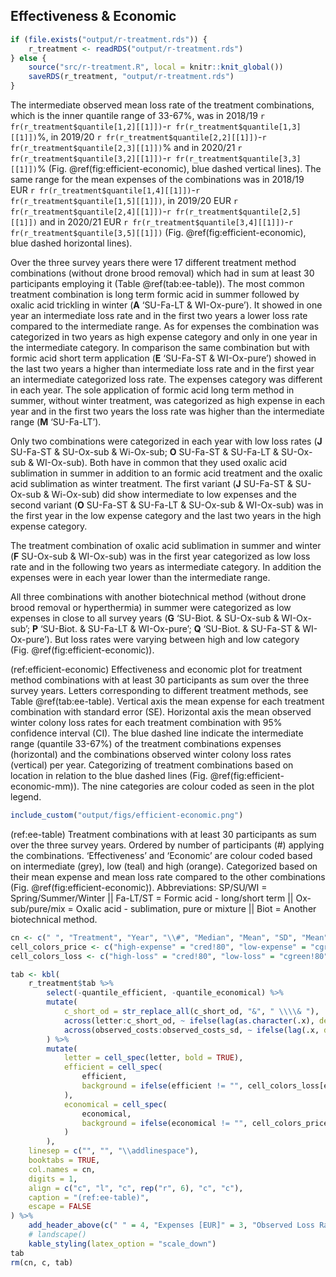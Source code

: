 \newpage
## Effectiveness & Economic
```r
if (file.exists("output/r-treatment.rds")) {
    r_treatment <- readRDS("output/r-treatment.rds")
} else {
    source("src/r-treatment.R", local = knitr::knit_global())
    saveRDS(r_treatment, "output/r-treatment.rds")
}
```
<!--
The total observed loss rate over the three survey years was in 2018/19 `r round(r_treatment$year_loss$year_loss[1], 1)`% (95% CI: `r round(r_treatment$year_loss$loss_lower_ci[1], 1)`-`r round(r_treatment$year_loss$loss_upper_ci[1], 1)`%), in 2019/20 `r round(r_treatment$year_loss$year_loss[2], 1)`% (95% CI: `r round(r_treatment$year_loss$loss_lower_ci[2], 1)`-`r round(r_treatment$year_loss$loss_upper_ci[2], 1)`%) and in 2020/21 `r round(r_treatment$year_loss$year_loss[3], 1)`% (95% CI: `r round(r_treatment$year_loss$loss_lower_ci[3], 1)`-`r round(r_treatment$year_loss$loss_upper_ci[3], 1)`%) (Fig.&nbsp;\@ref(fig:efficient-economic), blue dashed vertical lines). Over the three survey years there were 17 different treatment method combinations (without drone brood removal) which had in sum at least 30 participants employing it (Table&nbsp;\@ref(tab:ee-table)). The most common treatment combination is long term formic acid in summer followed by oxalic acid trickling in winter (**A** 'SU-Fa-LT & WI-Ox-pure'). It showed in each year on mean a lower loss rate compared to the total loss rate but only in one year a low expenses category. In comparison the application of short term formic acid treatment in summer and oxalic acid sublimation in summer and winter (**K** 'SU-Fa-ST & SU/WI-Ox-Sub') was observed with a low loss rate category in each year and low expense category in two out of three years. A total of three combinations showed in all three years in mean a higher loss rate than the annual total loss rate, which are formic acid short term in summer followed by oxalic acid trickling pure or ready-made mixture in winter (**E** 'SU-Fa-ST & WI-Ox-pure'; **L** 'SU-Fa-ST & WI-Ox-mix') and the sole application of formic acid long term method in summer, without winter treatment, which also showed high expenses in each year (**M** 'SU-Fa-LT'). The three combinations with biotechnical method (without drone brood removal or hyperthermia) in summer showed low expenses in each year (**G** 'SU-Biot. & SU-Ox-sub & WI-Ox-sub'; **P** 'SU-Biot. & SU-Fa-LT & WI-Ox-pure'; **Q** 'SU-Biot. & SU-Fa-ST & WI-Ox-pure'). Additionally the treatment method of oxalic acid sublimation in summer and winter resulted in low mean expenses each year (**F** 'SU-Ox-sub & WI-Ox-sub') (Fig.&nbsp;\@ref(fig:efficient-economic)).
-->

The intermediate observed mean loss rate of the treatment combinations, which is the inner quantile range of 33-67%, was in 2018/19 `r fr(r_treatment$quantile[1,2][[1]])`-`r fr(r_treatment$quantile[1,3][[1]])`%, in 2019/20 `r fr(r_treatment$quantile[2,2][[1]])`-`r fr(r_treatment$quantile[2,3][[1]])`% and in 2020/21 `r fr(r_treatment$quantile[3,2][[1]])`-`r fr(r_treatment$quantile[3,3][[1]])`% (Fig.&nbsp;\@ref(fig:efficient-economic), blue dashed vertical lines). The same range for the mean expenses of the combinations was in 2018/19 EUR&nbsp;`r fr(r_treatment$quantile[1,4][[1]])`-`r fr(r_treatment$quantile[1,5][[1]])`, in 2019/20 EUR&nbsp;`r fr(r_treatment$quantile[2,4][[1]])`-`r fr(r_treatment$quantile[2,5][[1]])` and in 2020/21 EUR&nbsp;`r fr(r_treatment$quantile[3,4][[1]])`-`r fr(r_treatment$quantile[3,5][[1]])` (Fig.&nbsp;\@ref(fig:efficient-economic), blue dashed horizontal lines).

Over the three survey years there were 17 different treatment method combinations (without drone brood removal) which had in sum at least 30 participants employing it (Table&nbsp;\@ref(tab:ee-table)). The most common treatment combination is long term formic acid in summer followed by oxalic acid trickling in winter (**A** 'SU-Fa-LT & WI-Ox-pure'). It showed in one year an intermediate loss rate and in the first two years a lower loss rate compared to the intermediate range. As for expenses the combination was categorized in two years as high expense category and only in one year in the intermediate category. In comparison the same combination but with formic acid short term application (**E** 'SU-Fa-ST & WI-Ox-pure') showed in the last two years a higher than intermediate loss rate and in the first year an intermediate categorized loss rate. The expenses category was different in each year. The sole application of formic acid long term method in summer, without winter treatment, was categorized as high expense in each year and in the first two years the loss rate was higher than the intermediate range (**M** 'SU-Fa-LT').

Only two combinations were categorized in each year with low loss rates (**J** SU-Fa-ST & SU-Ox-sub & Wi-Ox-sub; **O** SU-Fa-ST & SU-Fa-LT & SU-Ox-sub & WI-Ox-sub). Both have in common that they used oxalic acid sublimation in summer in addition to an formic acid treatment and the oxalic acid sublimation as winter treatment. The first variant (**J** SU-Fa-ST & SU-Ox-sub & Wi-Ox-sub) did show intermediate to low expenses and the second variant (**O** SU-Fa-ST & SU-Fa-LT & SU-Ox-sub & WI-Ox-sub) was in the first year in the low expense category and the last two years in the high expense category. 

The treatment combination of oxalic acid sublimation in summer and winter (**F** SU-Ox-sub & WI-Ox-sub) was in the first year categorized as low loss rate and in the following two years as intermediate category. In addition the expenses were in each year lower than the intermediate range.

All three combinations with another biotechnical method (without drone brood removal or hyperthermia) in summer were categorized as low expenses in close to all survey years (**G** 'SU-Biot. & SU-Ox-sub & WI-Ox-sub'; **P** 'SU-Biot. & SU-Fa-LT & WI-Ox-pure'; **Q** 'SU-Biot. & SU-Fa-ST & WI-Ox-pure'). But loss rates were varying between high and low category (Fig.&nbsp;\@ref(fig:efficient-economic)).


(ref:efficient-economic) Effectiveness and economic plot for treatment method combinations with at least 30 participants as sum over the three survey years. Letters corresponding to different treatment methods, see Table \@ref(tab:ee-table). Vertical axis the mean expense for each treatment combination with standard error (SE). Horizontal axis the mean observed winter colony loss rates for each treatment combination with 95% confidence interval (CI). The blue dashed line indicate the intermediate range (quantile 33-67%) of the treatment combinations expenses (horizontal) and the combinations observed winter colony loss rates (vertical) per year. Categorizing of treatment combinations based on location in relation to the blue dashed lines (Fig.&nbsp;\@ref(fig:efficient-economic-mm)). The nine categories are colour coded as seen in the plot legend.

<!-- The blue dashed line indicate mean total expense (horizontal) and total observed winter colony loss rates (vertical) per year. Categorizing of treatment combinations based on location in relation to the blue dashed lines (Fig.&nbsp;\@ref(fig:efficient-economic-mm)). The four categories are colour coded as seen in the plot legend. -->

```r
include_custom("output/figs/efficient-economic.png")
```

(ref:ee-table) Treatment combinations with at least 30 participants as sum over the three survey years. Ordered by number of participants (#) applying the combinations. 'Effectiveness' and 'Economic' are colour coded based on intermediate (grey), low (teal) and high (orange). Categorized based on their mean expense and mean loss rate compared to the other combinations (Fig.&nbsp;\@ref(fig:efficient-economic)). Abbreviations: SP/SU/WI = Spring/Summer/Winter || Fa-LT/ST = Formic acid - long/short term || Ox-sub/pure/mix = Oxalic acid - sublimation, pure or mixture || Biot = Another biotechnical method. 

```r
cn <- c(" ", "Treatment", "Year", "\\#", "Median", "Mean", "SD", "Mean", "Lower CI", "Upper CI", "Effectiveness", "Economic")
cell_colors_price <- c("high-expense" = "cred!80", "low-expense" = "cgreen!80")
cell_colors_loss <- c("high-loss" = "cred!80", "low-loss" = "cgreen!80")

tab <- kbl(
    r_treatment$tab %>%
        select(-quantile_efficient, -quantile_economical) %>%
        mutate(
            c_short_od = str_replace_all(c_short_od, "&", " \\\\& "),
            across(letter:c_short_od, ~ ifelse(lag(as.character(.x), default = "0") == .x, "", .x)),
            across(observed_costs:observed_costs_sd, ~ ifelse(lag(.x, default = 0) == .x, "", round(.x, 2)))
        ) %>%
        mutate(
            letter = cell_spec(letter, bold = TRUE),
            efficient = cell_spec(
                efficient,
                background = ifelse(efficient != "", cell_colors_loss[efficient], "cwhite!80")
            ),
            economical = cell_spec(
                economical,
                background = ifelse(economical != "", cell_colors_price[economical], "cwhite!80")
            )
        ),
    linesep = c("", "", "\\addlinespace"),
    booktabs = TRUE,
    col.names = cn,
    digits = 1,
    align = c("c", "l", "c", rep("r", 6), "c", "c"),
    caption = "(ref:ee-table)",
    escape = FALSE
) %>%
    add_header_above(c(" " = 4, "Expenses [EUR]" = 3, "Observed Loss Rate [\\%]" = 3, " " = 2)) %>%
    # landscape()
    kable_styling(latex_option = "scale_down")
tab
rm(cn, c, tab)
```
